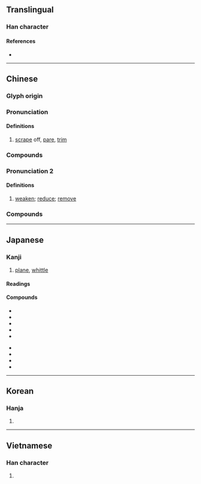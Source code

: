 {{character info/new}}
==Translingual==

===Han character===
{{Han char|rn=18|rad=刀|as=07|sn=9|four=92200|canj=FBLN|ids=⿰肖刂}}

====References====
* {{Han ref|kx=0140.050|dkj=02000|dj=0317.110|hdz=10341.020|uh=524A|ud=21066|bh=AB64|bd=43876}}

----

==Chinese==
{{zh-forms}}

===Glyph origin===
{{Han etym}}

===Pronunciation===
{{zh-pron
|m=xiāo,xuē
|m_note=xuē - limited to compounds or idiomatic phrases
|c=soek3
|mc=y
|oc=y
|ma=Zh-xiao.ogg
|cat=v
}}

====Definitions====
{{zh-hanzi}}

# [[scrape]] off, [[pare]], [[trim]]

===Compounds===
{{zh-der|侵削|刀削冰|刀削麵|切削|刮削|刻削|削價|削地|削壁|削奪|削成|削方為圓|削木為吏|削正|削牘|削職|削色|削草|削蔥|削觚為圓|削麵|剗削|奏削|宋斤魯削|戌削|批削|改削|斧削|斲削|日削月朘|日朘月削|朘削|洗削更革|磨削|編削|蜂腰削背|蠲削|鉋削|銑削|銼削}}

===Pronunciation 2===
{{zh-pron|
|m=削
|cat=v
}}

====Definitions====
{{zh-hanzi}}

# [[weaken]]; [[reduce]]; [[remove]]

===Compounds===
{{zh-der|削平|削弱|削成|削方為圓|削木為吏|削正|削減|削球|削瘦|削肩|削足就履|削足適履|削趾適屨|削鐵如泥|削髮|削髮披緇|削髮為僧|削除|剝削|剝削小民|剝削者|春秋筆削|減削|筆削|編削}}


----

==Japanese==

===Kanji===
{{ja-kanji|grade=c|rs=刀07}}

# [[plane]], [[whittle]]

====Readings====
{{ja-readings
|goon=さく, しょう
|kanon=しょう
|kun=けず-る
}}

====Compounds====
{{top2}}
* {{ja-r|荒削り|あらけずり}}
* {{ja-r|掘削|くっさく}}
* {{ja-r|削り節|けずりぶし}}
* {{ja-r|削岩機|さくがんき}}
* {{ja-r|削減|さくげん}}
{{mid2}}
* {{ja-r|削除|さくじょ}}
* {{ja-r|削孔|さっこう}}
* {{ja-r|切削|せっさく}}
* {{ja-r|添削|てんさく}}
{{bottom}}

----

==Korean==

===Hanja===
{{ko-hanja|hangeul=삭|rv=sak|mr=sak}}

# {{defn|lang=ko|sort=刀07}}

----

==Vietnamese==

===Han character===
{{vi-hantu|[[tước]], [[tược]], [[tướt]], [[tượt]]|rs=刀07}}

# {{defn|lang=vi|sort=刀07}}